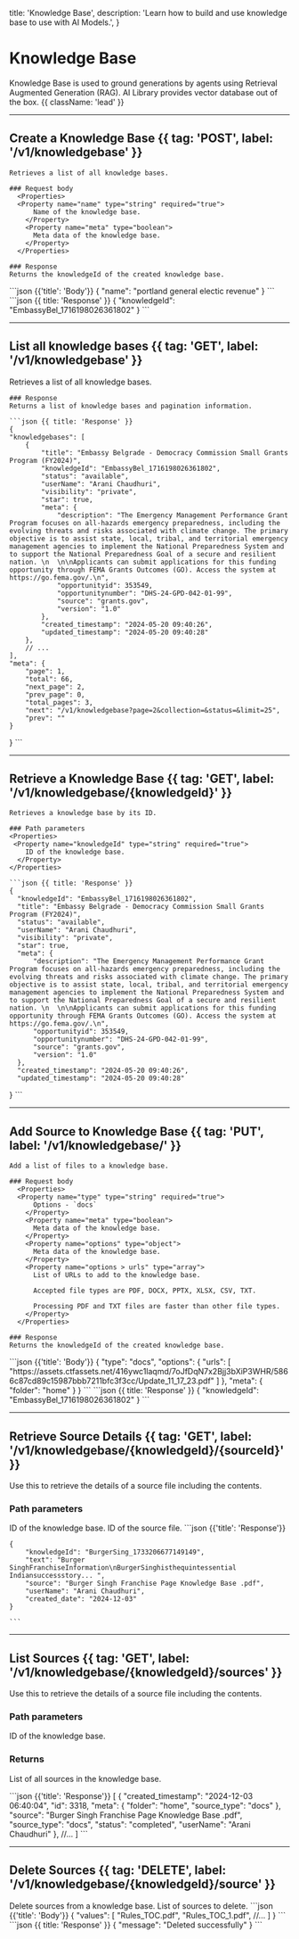   title: 'Knowledge Base',
  description:
    'Learn how to build and use knowledge base to use with AI Models.',
}

# Knowledge Base

Knowledge Base is used to ground generations by agents using Retrieval Augmented Generation (RAG). AI Library provides vector database out of the box. {{ className: 'lead' }}

---

## Create a Knowledge Base {{ tag: 'POST', label: '/v1/knowledgebase' }}

<Row>
  <Col>

    Retrieves a list of all knowledge bases.

    ### Request body
      <Properties>
      <Property name="name" type="string" required="true">
          Name of the knowledge base.
        </Property>
        <Property name="meta" type="boolean">
          Meta data of the knowledge base.
        </Property>
      </Properties> 

    ### Response
    Returns the knowledgeId of the created knowledge base.


  </Col>
  <Col sticky>
  ```json {{'title': 'Body'}}
    {
        "name": "portland general electic revenue"  
    }
    ```
    ```json {{ title: 'Response' }}
    {
      "knowledgeId": "EmbassyBel_1716198026361802"
    }
    ```

  </Col>
  </Row>



---

## List all knowledge bases {{ tag: 'GET', label: '/v1/knowledgebase' }}

<Row>
  <Col>
    Retrieves a list of all knowledge bases. 

    ### Response
    Returns a list of knowledge bases and pagination information.

  </Col>
  <Col sticky>

    ```json {{ title: 'Response' }}
    {
    "knowledgebases": [
        {
            "title": "Embassy Belgrade - Democracy Commission Small Grants Program (FY2024)",
            "knowledgeId": "EmbassyBel_1716198026361802",
            "status": "available",
            "userName": "Arani Chaudhuri",
            "visibility": "private",
            "star": true,
            "meta": {
                "description": "The Emergency Management Performance Grant Program focuses on all-hazards emergency preparedness, including the evolving threats and risks associated with climate change. The primary objective is to assist state, local, tribal, and territorial emergency management agencies to implement the National Preparedness System and to support the National Preparedness Goal of a secure and resilient nation. \n  \n\nApplicants can submit applications for this funding opportunity through FEMA Grants Outcomes (GO). Access the system at https://go.fema.gov/.\n",
                "opportunityid": 353549,
                "opportunitynumber": "DHS-24-GPD-042-01-99",
                "source": "grants.gov",
                "version": "1.0"
            },
            "created_timestamp": "2024-05-20 09:40:26",
            "updated_timestamp": "2024-05-20 09:40:28"
        },
        // ...
    ],
    "meta": {
        "page": 1,
        "total": 66,
        "next_page": 2,
        "prev_page": 0,
        "total_pages": 3,
        "next": "/v1/knowledgebase?page=2&collection=&status=&limit=25",
        "prev": ""
    }
}
    ```

  </Col>
</Row>

---

## Retrieve a Knowledge Base {{ tag: 'GET', label: '/v1/knowledgebase/{knowledgeId}' }}

<Row>
  <Col>

    Retrieves a knowledge base by its ID.

    ### Path parameters
    <Properties>
     <Property name="knowledgeId" type="string" required="true">
        ID of the knowledge base.
      </Property>
    </Properties>


  </Col>
  <Col sticky>

    ```json {{ title: 'Response' }}
    {
      "knowledgeId": "EmbassyBel_1716198026361802",
      "title": "Embassy Belgrade - Democracy Commission Small Grants Program (FY2024)",
      "status": "available",
      "userName": "Arani Chaudhuri",
      "visibility": "private",
      "star": true,
      "meta": {
          "description": "The Emergency Management Performance Grant Program focuses on all-hazards emergency preparedness, including the evolving threats and risks associated with climate change. The primary objective is to assist state, local, tribal, and territorial emergency management agencies to implement the National Preparedness System and to support the National Preparedness Goal of a secure and resilient nation. \n  \n\nApplicants can submit applications for this funding opportunity through FEMA Grants Outcomes (GO). Access the system at https://go.fema.gov/.\n",
          "opportunityid": 353549,
          "opportunitynumber": "DHS-24-GPD-042-01-99",
          "source": "grants.gov",
          "version": "1.0"
      },
      "created_timestamp": "2024-05-20 09:40:26",
      "updated_timestamp": "2024-05-20 09:40:28"
  }
    ```

  </Col>
</Row>

---

## Add Source to Knowledge Base  {{ tag: 'PUT', label: '/v1/knowledgebase/' }}

<Row>
  <Col>

    Add a list of files to a knowledge base.

    ### Request body
      <Properties>
      <Property name="type" type="string" required="true">
          Options - `docs`
        </Property>
        <Property name="meta" type="boolean">
          Meta data of the knowledge base.
        </Property>
        <Property name="options" type="object">
          Meta data of the knowledge base.
        </Property>
        <Property name="options > urls" type="array">
          List of URLs to add to the knowledge base.

          Accepted file types are PDF, DOCX, PPTX, XLSX, CSV, TXT. 
          
          Processing PDF and TXT files are faster than other file types.
        </Property>
      </Properties> 

    ### Response
    Returns the knowledgeId of the created knowledge base.


  </Col>
  <Col sticky>
  ```json {{'title': 'Body'}}
    {
        "type": "docs",
        "options": {
            "urls": [
                "https://assets.ctfassets.net/416ywc1laqmd/7oJfDqN7x2Bjj3bXiP3WHR/5866c87cd89c15987bbb7211bfc3f3cc/Update_11_17_23.pdf"
            ]
        },
        "meta": {
            "folder": "home"
        }
    }
    ```
    ```json {{ title: 'Response' }}
    {
      "knowledgeId": "EmbassyBel_1716198026361802"
    }
    ```

  </Col>
</Row>

---

## Retrieve Source Details {{ tag: 'GET', label: '/v1/knowledgebase/{knowledgeId}/{sourceId}' }}

<Row>
  <Col>

  Use this to retrieve the details of a source file including the contents.

  ### Path parameters
  <Properties>
  <Property name="knowledgeId" type="string" required="true">
      ID of the knowledge base.
    </Property>
    <Property name="sourceId" type="string" required="true">
      ID of the source file.
    </Property>
  </Properties>
  </Col>
    <Col sticky>
    ```json {{'title': 'Response'}}

    {
        "knowledgeId": "BurgerSing_1733206677149149",
        "text": "Burger SinghFranchiseInformation\nBurgerSinghisthequintessential Indiansuccessstory... ",
        "source": "Burger Singh Franchise Page Knowledge Base .pdf",
        "userName": "Arani Chaudhuri",
        "created_date": "2024-12-03"
    }
    
    ```
  </Col>
</Row>


---

## List Sources {{ tag: 'GET', label: '/v1/knowledgebase/{knowledgeId}/sources' }}

<Row>
  <Col>

  Use this to retrieve the details of a source file including the contents.

  ### Path parameters
  <Properties>
  <Property name="knowledgeId" type="string" required="true">
      ID of the knowledge base.
    </Property>
  </Properties>

### Returns
List of all sources in the knowledge base.

</Col>
  <Col sticky>
```json {{'title': 'Response'}}
[
    {
        "created_timestamp": "2024-12-03 06:40:04",
        "id": 3318,
        "meta": {
            "folder": "home",
            "source_type": "docs"
        },
        "source": "Burger Singh Franchise Page Knowledge Base .pdf",
        "source_type": "docs",
        "status": "completed",
        "userName": "Arani Chaudhuri"
    },
    //...
]
```
</Col>
</Row>


---

## Delete Sources {{ tag: 'DELETE', label: '/v1/knowledgebase/{knowledgeId}/source' }}

<Row>
  <Col>
    Delete sources from a knowledge base.
    <Properties>
      <Property name="values" type="array" required="true">
          List of sources to delete.
      </Property>
    </Properties>
  </Col>
  <Col sticky>
  ```json {{'title': 'Body'}}
    {
        "values": [
            "Rules_TOC.pdf",
            "Rules_TOC_1.pdf",
            //...
        ]
    }
    ```
    ```json {{ title: 'Response' }}
    {
        "message": "Deleted successfully"
    }
    ```
  </Col>
</Row>
